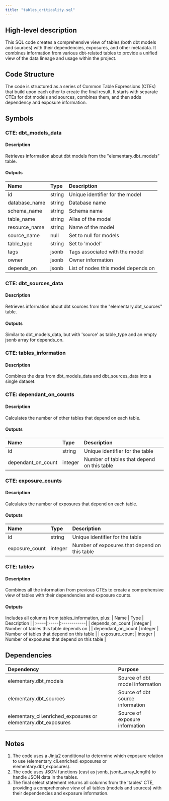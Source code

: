 ```yaml
---
title: "tables_criticality.sql"
---
```


## High-level description
This SQL code creates a comprehensive view of tables (both dbt models and sources) with their dependencies, exposures, and other metadata. It combines information from various dbt-related tables to provide a unified view of the data lineage and usage within the project.

## Code Structure
The code is structured as a series of Common Table Expressions (CTEs) that build upon each other to create the final result. It starts with separate CTEs for dbt models and sources, combines them, and then adds dependency and exposure information.

## Symbols

### CTE: dbt_models_data
#### Description
Retrieves information about dbt models from the "elementary.dbt_models" table.

#### Outputs
| Name | Type | Description |
|:-----|:-----|:------------|
| id | string | Unique identifier for the model |
| database_name | string | Database name |
| schema_name | string | Schema name |
| table_name | string | Alias of the model |
| resource_name | string | Name of the model |
| source_name | null | Set to null for models |
| table_type | string | Set to 'model' |
| tags | jsonb | Tags associated with the model |
| owner | jsonb | Owner information |
| depends_on | jsonb | List of nodes this model depends on |

### CTE: dbt_sources_data
#### Description
Retrieves information about dbt sources from the "elementary.dbt_sources" table.

#### Outputs
Similar to dbt_models_data, but with 'source' as table_type and an empty jsonb array for depends_on.

### CTE: tables_information
#### Description
Combines the data from dbt_models_data and dbt_sources_data into a single dataset.

### CTE: dependant_on_counts
#### Description
Calculates the number of other tables that depend on each table.

#### Outputs
| Name | Type | Description |
|:-----|:-----|:------------|
| id | string | Unique identifier for the table |
| dependant_on_count | integer | Number of tables that depend on this table |

### CTE: exposure_counts
#### Description
Calculates the number of exposures that depend on each table.

#### Outputs
| Name | Type | Description |
|:-----|:-----|:------------|
| id | string | Unique identifier for the table |
| exposure_count | integer | Number of exposures that depend on this table |

### CTE: tables
#### Description
Combines all the information from previous CTEs to create a comprehensive view of tables with their dependencies and exposure counts.

#### Outputs
Includes all columns from tables_information, plus:
| Name | Type | Description |
|:-----|:-----|:------------|
| depends_on_count | integer | Number of tables this table depends on |
| dependant_on_count | integer | Number of tables that depend on this table |
| exposure_count | integer | Number of exposures that depend on this table |

## Dependencies
| Dependency | Purpose |
|:-----------|:--------|
| elementary.dbt_models | Source of dbt model information |
| elementary.dbt_sources | Source of dbt source information |
| elementary_cli.enriched_exposures or elementary.dbt_exposures | Source of exposure information |

## Notes
1. The code uses a Jinja2 conditional to determine which exposure relation to use (elementary_cli.enriched_exposures or elementary.dbt_exposures).
2. The code uses JSON functions (cast as jsonb, jsonb_array_length) to handle JSON data in the tables.
3. The final select statement returns all columns from the 'tables' CTE, providing a comprehensive view of all tables (models and sources) with their dependencies and exposure information.